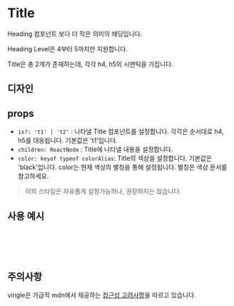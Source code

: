 

<Meta of={TitleStories} />

# Title

Heading 컴포넌트 보다 더 작은 의미의 헤딩입니다.

Heading Level은 4부터 5까지만 지원합니다.

Title은 총 2개가 존재하는데, 각각 h4, h5의 시맨틱을 가집니다.

## 디자인

<Canvas of={TitleStories.Title1} />
<Canvas of={TitleStories.Title2} />

## props

- `is?: 't1' | 't2'` : 나타낼 Title 컴포넌트를 설정합니다. 각각은 순서대로 h4, h5를 대응됩니다. 기본값은 't1'입니다.
- `children: ReactNode` : Title에 나타낼 내용을 설정합니다.
- `color: keyof typeof colorAlias`: Title의 색상을 설정합니다. 기본값은 'black'입니다. color는 현재 색상의 별칭을 통해 설정됩니다. 별칭은 색상 문서를 참고하세요.

> 이외 스타일은 자유롭게 설정가능하나, 권장하지는 않습니다.

## 사용 예시

```jsx
// Basic Usage
<Title>빈티지 샵을 다 모았다! 빙글 Vingle</Title>
<Title is='t1'>빈티지 샵을 다 모았다! 빙글 Vingle</Title>
<Title is='t2'>빈티지 샵을 다 모았다! 빙글 Vingle</Title>
```

## 주의사항

vingle은 가급적 mdn에서 제공하는 [접근성 고려사항](https://developer.mozilla.org/ko/docs/Web/HTML/Element/Heading_Elements#%EC%A0%91%EA%B7%BC%EC%84%B1_%EA%B3%A0%EB%A0%A4%EC%82%AC%ED%95%AD)을 따르고 있습니다.
